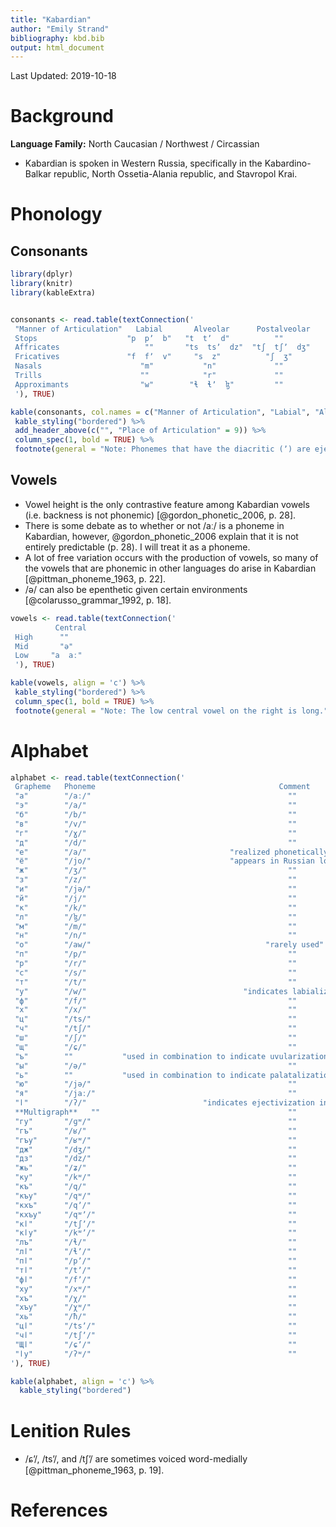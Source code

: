 ```yaml
---
title: "Kabardian"
author: "Emily Strand"
bibliography: kbd.bib
output: html_document
---
```


Last Updated: 2019-10-18

# Background

 **Language Family:** North Caucasian / Northwest / Circassian

* Kabardian is spoken in Western Russia, specifically in the Kabardino-Balkar republic, North Ossetia-Alania republic, and Stavropol Krai.

# Phonology

## Consonants

```r

library(dplyr)
library(knitr)
library(kableExtra)


consonants <- read.table(textConnection('
 "Manner of Articulation"   Labial       Alveolar      Postalveolar     Alveopalatal   Palatal      Velar            Uvular         Pharyngeal    Glottal
 Stops                    "p  pʼ  b"   "t  tʼ  d"          ""               ""           ""      "kʷ  kʷʼ  ɡʷ"  "q  qʷ  qʼ  qʷʼ"        ""        "ʔ  ʔʷ"
 Affricates                   ""       "ts  tsʼ  dz"  "tʃ  tʃʼ  dʒ"         ""           ""           ""               ""               ""          ""
 Fricatives               "f  fʼ  v"     "s  z"          "ʃ  ʒ"         "ɕ  ɕʼ  ʑ"       ""       "x  xʷ  ɣ"      "χ  χʷ  ʁ  ʁʷ"        "ħ"         "h"   
 Nasals                      "m"           "n"             ""               ""           ""           ""               ""               ""          ""
 Trills                      ""            "r"             ""               ""           ""           ""               ""               ""          ""
 Approximants                "w"        "ɬ  ɬʼ  ɮ"         ""               ""           "j"          ""               ""               ""          ""
 '), TRUE)

kable(consonants, col.names = c("Manner of Articulation", "Labial", "Alveolar", "Postalveolar", "Alveopalatal", "Palatal", "Velar", "Uvular", "Pharyngeal", "Glottal"), align = 'c') %>%
 kable_styling("bordered") %>%
 add_header_above(c("", "Place of Articulation" = 9)) %>%
 column_spec(1, bold = TRUE) %>%
 footnote(general = "Note: Phonemes that have the diacritic (ʼ) are ejectives; phonemes that have the diacritic /ʷ/ are labialized; phonemes that have (ʷʼ) are labialized ejectives. The alveolar approximants are lateral fricatives.", general_title = "")
 ```

## Vowels

* Vowel height is the only contrastive feature among Kabardian vowels (i.e. backness is not phonemic) [@gordon_phonetic_2006, p. 28].  
* There is some debate as to whether or not /aː/ is a phoneme in Kabardian, however, @gordon_phonetic_2006 explain that it is not entirely predictable (p. 28). I will treat it as a phoneme.   
* A lot of free variation occurs with the production of vowels, so many of the vowels that are phonemic in other languages do arise in Kabardian [@pittman_phoneme_1963, p. 22].  
* /ə/ can also be epenthetic given certain environments [@colarusso_grammar_1992, p. 18].  

```r

vowels <- read.table(textConnection('
          Central  
 High      ""      
 Mid       "ə"     
 Low     "a  aː"   
 '), TRUE)

kable(vowels, align = 'c') %>%
 kable_styling("bordered") %>%
 column_spec(1, bold = TRUE) %>%
 footnote(general = "Note: The low central vowel on the right is long.", general_title = "")
 ```

# Alphabet

```r

alphabet <- read.table(textConnection('
 Grapheme   Phoneme                                         Comment        
 "а"        "/aː/"                                            ""
 "э"        "/a/"                                             ""
 "б"        "/b/"                                             ""
 "в"        "/v/"                                             ""
 "г"        "/ɣ/"                                             ""
 "д"        "/d/"                                             ""
 "е"        "/a/"                                "realized phonetically as [e]"
 "ё"        "/jo/"                               "appears in Russian loanwords"         
 "ж"        "/ʒ/"                                             ""
 "з"        "/z/"                                             ""
 "и"        "/jə/"                                            ""
 "й"        "/j/"                                             ""
 "к"        "/k/"                                             ""
 "л"        "/ɮ/"                                             ""
 "м"        "/m/"                                             ""
 "н"        "/n/"                                             ""
 "о"        "/aw/"                                       "rarely used"       
 "п"        "/p/"                                             ""
 "р"        "/r/"                                             ""
 "с"        "/s/"                                             ""
 "т"        "/t/"                                             ""
 "у"        "/w/"                                   "indicates labialization"      
 "ф"        "/f/"                                             ""
 "х"        "/x/"                                             ""
 "ц"        "/ts/"                                            ""
 "ч"        "/tʃ/"                                            ""
 "ш"        "/ʃ/"                                             ""
 "щ"        "/ɕ/"                                             ""                 
 "ъ"        ""           "used in combination to indicate uvularization (otherwise used in Russian loanwords)"        
 "ы"        "/ə/"                                             ""      
 "ь"        ""           "used in combination to indicate palatalization (otherwise used in Russian loanwords)"       
 "ю"        "/jə/"                                            ""
 "я"        "/jaː/"                                           ""
 "ӏ"        "/ʔ/"                          "indicates ejectivization in combination"      
 **Multigraph**   ""                                          ""  
 "гу"       "/ɡʷ/"                                            ""        
 "гъ"       "/ʁ/"                                             ""
 "гъу"      "/ʁʷ/"                                            ""
 "дж"       "/dʒ/"                                            ""
 "дз"       "/dz/"                                            ""
 "жь"       "/ʑ/"                                             ""
 "ку"       "/kʷ/"                                            ""
 "къ"       "/q/"                                             ""
 "къу"      "/qʷ/"                                            ""
 "кхъ"      "/qʼ/"                                            ""
 "кхъу"     "/qʷʼ/"                                           ""
 "кӏ"       "/tʃʼ/"                                           ""
 "кӏу"      "/kʷʼ/"                                           ""
 "лъ"       "/ɬ/"                                             ""
 "лӏ"       "/ɬʼ/"                                            ""
 "пӏ"       "/pʼ/"                                            ""
 "тӏ"       "/tʼ/"                                            ""
 "фӏ"       "/fʼ/"                                            ""
 "ху"       "/xʷ/"                                            ""
 "хъ"       "/χ/"                                             ""
 "хъу"      "/χʷ/"                                            ""
 "хь"       "/ħ/"                                             ""
 "цӏ"       "/tsʼ/"                                           ""
 "чӏ"       "/tʃʼ/"                                           ""
 "Щӏ"       "/ɕʼ/"                                            ""
 "ӏу"       "/ʔʷ/"                                            ""
'), TRUE)

kable(alphabet, align = 'c') %>%
  kable_styling("bordered")
 ```

# Lenition Rules

* /ɕ'/, /ts'/, and /tʃ'/ are sometimes voiced word-medially [@pittman_phoneme_1963, p. 19].

# References

